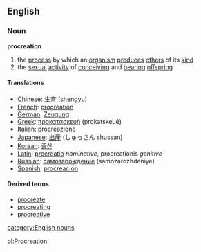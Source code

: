 ==English==
===Noun===
'''procreation'''
# the [[process]] by which an [[organism]] [[produces]] [[others]] of its [[kind]]
# the [[sexual]] [[activity]] of [[conceiving]] and [[bearing]] [[offspring]]

====Translations====
*[[Chinese]]: [[生育]] (shengyu)
*[[French]]: [[procréation]]
*[[German]]: [[Zeugung]]
*[[Greek]]: [[προκατασκευή]] (prokatskeué)
*[[Italian]]: [[procreazione]]
*[[Japanese]]: [[出産]] (しゅっさん shussan)
*[[Korean]]: [[출산]]
*[[Latin]]: [[procreatio]] ''nominative'', procreationis ''genitive''
*[[Russian]]: [[самозарождение]] (samozarozhdeniye)
*[[Spanish]]: [[procreación]]

====Derived terms====
*[[procreate]]
*[[procreating]]
*[[procreative]]
[[category:English nouns]]

[[pl:Procreation]]